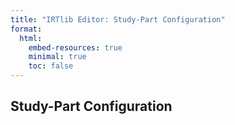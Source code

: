 ```yaml
---
title: "IRTlib Editor: Study-Part Configuration"
format:
  html:
    embed-resources: true
    minimal: true 
    toc: false
---
```


## Study-Part Configuration
